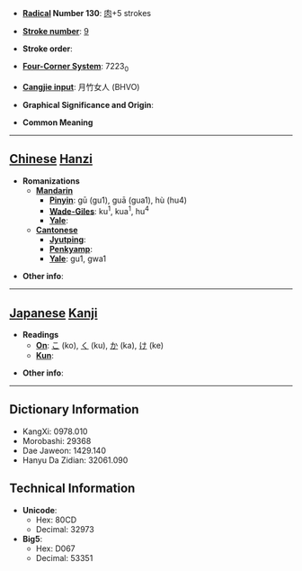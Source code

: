 * '''[[Wiktionary:Chinese radical index| Radical]] Number 130''': [[Wiktionary:Chinese radical index 肉|肉]]+5 strokes

* '''[[Wiktionary:Chinese total strokes index|Stroke number]]''': [[Wiktionary:Chinese total strokes index 9|9]]

* '''Stroke order''': 

* '''[[Wiktionary:Chinese four corner index|Four-Corner System]]''': 7223<sub>0</sub>

* '''[[Wiktionary:Chinese Cangjie index|Cangjie input]]''': 月竹女人 (BHVO)

* '''Graphical Significance and Origin''': 

* '''Common Meaning'''

----

== [[Chinese]] [[Hanzi]] ==

* '''Romanizations'''
** '''[[Mandarin]]'''
*** '''[[Pinyin]]''': gū (gu1), guā (gua1), hù (hu4)
*** '''[[Wade-Giles]]''': ku<sup>1</sup>, kua<sup>1</sup>, hu<sup>4</sup>
*** '''[[Yale]]''': 
** '''[[Cantonese]]'''
*** '''[[Jyutping]]''':
*** '''[[Penkyamp]]''': 
*** '''[[Yale]]''': gu1, gwa1

* '''Other info''': 

----

== [[Japanese]] [[Kanji]] ==

* '''Readings'''
** '''[[On]]''': [[こ]] (ko), [[く]] (ku), [[か]] (ka), [[け]] (ke)
** '''[[Kun]]''': 

* '''Other info''':  

----

== Dictionary Information ==

* KangXi: 0978.010
* Morobashi: 29368
* Dae Jaweon: 1429.140
* Hanyu Da Zidian: 32061.090

== Technical Information ==

* '''Unicode''':
** Hex: 80CD
** Decimal: 32973
* '''Big5''':
** Hex: D067
** Decimal: 53351